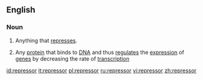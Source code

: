 ==English==

===Noun===
{{wikipedia}}
{{en-noun}}

# Anything that [[repress]]es.
#{{genetics}} Any [[protein]] that binds to [[DNA]] and thus [[regulate]]s the [[expression]] of [[gene]]s by decreasing the rate of [[transcription]]

[[id:repressor]]
[[it:repressor]]
[[pl:repressor]]
[[ru:repressor]]
[[vi:repressor]]
[[zh:repressor]]